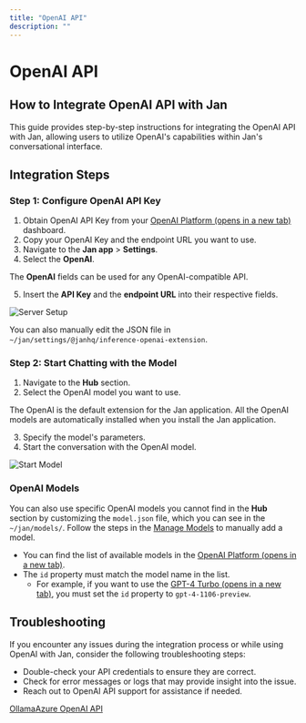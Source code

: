 ```yaml
---
title: "OpenAI API"
description: ""
---
```


# OpenAI API

## How to Integrate OpenAI API with Jan[](#how-to-integrate-openai-api-with-jan)

This guide provides step-by-step instructions for integrating the OpenAI API with Jan, allowing users to utilize OpenAI's capabilities within Jan's conversational interface.

## Integration Steps[](#integration-steps)

### Step 1: Configure OpenAI API Key[](#step-1-configure-openai-api-key)

1.  Obtain OpenAI API Key from your [OpenAI Platform (opens in a new tab)](https://platform.openai.com/api-keys) dashboard.
2.  Copy your OpenAI Key and the endpoint URL you want to use.
3.  Navigate to the **Jan app** > **Settings**.
4.  Select the **OpenAI**.

The **OpenAI** fields can be used for any OpenAI-compatible API.

5.  Insert the **API Key** and the **endpoint URL** into their respective fields.

  

![Server Setup](https://jan.ai/_next/static/media/OpenAi-1.415911c3.gif)

You can also manually edit the JSON file in `~/jan/settings/@janhq/inference-openai-extension`.

### Step 2: Start Chatting with the Model[](#step-2-start-chatting-with-the-model)

1.  Navigate to the **Hub** section.
2.  Select the OpenAI model you want to use.

The OpenAI is the default extension for the Jan application. All the OpenAI models are automatically installed when you install the Jan application.

3.  Specify the model's parameters.
4.  Start the conversation with the OpenAI model.

  

![Start Model](https://jan.ai/_next/static/media/OpenAi-2.3cb57717.gif)

### OpenAI Models[](#openai-models)

You can also use specific OpenAI models you cannot find in the **Hub** section by customizing the `model.json` file, which you can see in the `~/jan/models/`. Follow the steps in the [Manage Models](/docs/models/manage-models) to manually add a model.

*   You can find the list of available models in the [OpenAI Platform (opens in a new tab)](https://platform.openai.com/docs/models/overview).
*   The `id` property must match the model name in the list.
    *   For example, if you want to use the [GPT-4 Turbo (opens in a new tab)](https://platform.openai.com/docs/models/gpt-4-and-gpt-4-turbo), you must set the `id` property to `gpt-4-1106-preview`.

## Troubleshooting[](#troubleshooting)

If you encounter any issues during the integration process or while using OpenAI with Jan, consider the following troubleshooting steps:

*   Double-check your API credentials to ensure they are correct.
*   Check for error messages or logs that may provide insight into the issue.
*   Reach out to OpenAI API support for assistance if needed.

[Ollama](/docs/local-models/ollama "Ollama")[Azure OpenAI API](/docs/remote-models/azure "Azure OpenAI API")